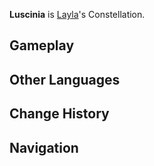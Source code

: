 {{Constellation Overview Infobox
|title     = Luscinia
|character = Layla
|meaning   = Nightingale
}}
'''Luscinia''' is [[Layla]]'s Constellation.

==Gameplay==
{{Constellation Table|Layla}}

==Other Languages==
{{Other Languages
|en      = Luscinia
|en_lang = la
|en_tl   = Nightingale
|zhs     = 夜莺座
|zhs_rm  = Yèyīng-zuò
|zht     = 夜鶯座
|zht_rm  = Yèyīng-zuò
|zh_tl   = Nightingale Constellation
|ja      = 夜鶯座
|ja_rm   = Yo'uguisu-za{{Assumed}}
|ja_tl   = Nightingale Constellation
|ko      = 밤꾀꼬리자리
|ko_rm   = Bamkkoekkori-jari
|ko_tl   = Nightingale Constellation
|es      = Luscinia
|fr      = Luscinia
|ru      = Соловей
|ru_tl   = Nightingale
|th      = Luscinia
|vi      = Cung Dạ Oanh
|vi_tl   = Nightingale Constellation
|de      = Luscinia
|id      = Luscinia
|pt      = Luscinia
|tr      = Bülbül
|tr_tl   = 
|it      = Luscinia
}}

==Change History==
{{Change History|3.2}}

==Navigation==
{{Constellation Navbox}}